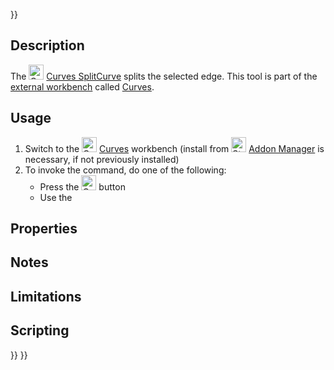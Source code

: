 <languages/>
{{UnfinishedDocu{{#translation:}}}}

{{Docnav
|[[Curves_JoinCurve|JoinCurve]]
|[[Curves_Discretize|Discretize]]
|[[Curves_Workbench|Curves]]
|IconL=Curves_JoinCurve.svg
|IconR=Curves_Discretize.svg
|IconC=Curves_workbench_icon.svg
}}

{{GuiCommand
|Name=Curves SplitCurve
|MenuLocation=Curves → Split curve
|Workbenches=[[Curves_Workbench|Curves]]
}}

==Description==

The [[Image:Curves_SplitCurve.svg|24px]] [[Curves_SplitCurve|Curves SplitCurve]] splits the selected edge. This tool is part of the [[External_workbenches|external workbench]] called [[Curves_Workbench|Curves]].

==Usage==

# Switch to the [[Image:Curves_workbench_icon.svg|24px]] [[Curves_Workbench|Curves]] workbench (install from [[Image:Std_AddonMgr.svg|24px]] [[Std_AddonMgr|Addon Manager]] is necessary, if not previously installed)
# To invoke the command, do one of the following:
#* Press the [[Image:Curves_SplitCurve.svg|24px]] button
#* Use the {{MenuCommand|Curves → Split curve}}

==Properties==


==Notes==


==Limitations==


==Scripting==


{{Docnav
|[[Curves_JoinCurve|JoinCurve]]
|[[Curves_Discretize|Discretize]]
|[[Curves_Workbench|Curves]]
|IconL=Curves_JoinCurve.svg
|IconR=Curves_Discretize.svg
|IconC=Curves_workbench_icon.svg
}}

{{Curves Tools navi{{#translation:}}}}
{{Userdocnavi{{#translation:}}}}